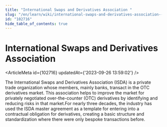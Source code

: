 ```yaml
---
title: "International Swaps and Derivatives Association "
slug: "/en/learn/wiki/international-swaps-and-derivatives-association--102716"
id: "102716"
hide_table_of_contents: true
---
```



# International Swaps and Derivatives Association 

<ArticleMeta id={102716} updatedAt={'2023-09-26 13:59:02'} />
<div className='border-solid border-b border-t-0 my-4 border-[var(--ifm-color-gray-300)]' />

The International Swaps and Derivatives Association (ISDA) is a private trade organization whose members, mainly banks, transact in the OTC derivatives market. This association helps to improve the market for privately negotiated over-the-counter (OTC) derivatives by identifying and reducing risks in that market.For nearly three decades, the industry has used the ISDA master agreement as a template for entering into a contractual obligation for derivatives, creating a basic structure and standardization where there were only bespoke transactions before.
